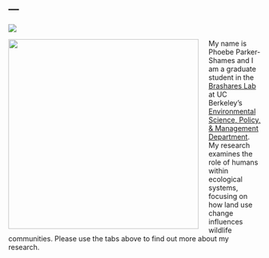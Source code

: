 ---
---
![](images/TakilmaMountains.jpg)

<img src="images/Phoebe.jpg" style="width:380px; margin-right: 20px;" align="left">

My name is Phoebe Parker-Shames and I am a graduate student in the [Brashares Lab](https://nature.berkeley.edu/BrasharesGroup/) at UC Berkeley’s [Environmental Science, Policy, & Management Department](https://ourenvironment.berkeley.edu/). My research examines the role of humans within ecological systems, focusing on how land use change influences wildlife communities. Please use the tabs above to find out more about my research.